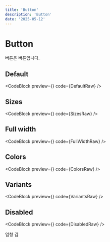 ```yaml
---
title: 'Button'
description: 'Button'
date: '2025-05-12'
---
```




# Button

버튼은 버튼입니다.

## Default

<CodeBlock preview={<Default />} code={DefaultRaw} />

## Sizes

<CodeBlock preview={<Sizes />} code={SizesRaw} />

## Full width

<CodeBlock preview={<FullWidth />} code={FullWidthRaw} />

## Colors

<CodeBlock preview={<Colors />} code={ColorsRaw} />

## Variants

<CodeBlock preview={<Variants />} code={VariantsRaw} />

## Disabled

<CodeBlock preview={<Disabled />} code={DisabledRaw} />

<div className="h-[1000px]">엄청 김</div>
